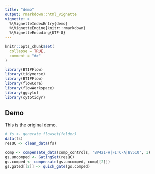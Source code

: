 ```yaml
---
title: "demo"
output: rmarkdown::html_vignette
vignette: >
  %\VignetteIndexEntry{demo}
  %\VignetteEngine{knitr::rmarkdown}
  %\VignetteEncoding{UTF-8}
---
```


```r
knitr::opts_chunk$set(
  collapse = TRUE,
  comment = "#>"
)
```

```r
library(BTIPFlow)
library(tidyverse)
library(BTIPFlow)
library(flowCore)
library(flowWorkspace)
library(ggcyto)
library(cytotidyr)
```

## Demo

This is the original demo.

```r
# fs <- generate_flowset(folder)
data(fs)
resQC <- clean_data(fs)
```

```r
comp <- compensate_data(comp_controls, 'BV421-A|FITC-A|BV510', 1)
gs.uncomped <- GatingSet(resQC)
gs.comped <- compensate(gs.uncomped, comp[[2]])
gs.gated[[2]] <- quick_gate(gs.comped)

```

